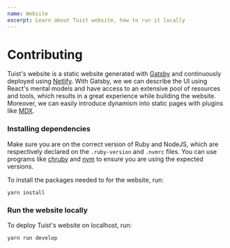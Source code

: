 ```yaml
---
name: Website
excerpt: Learn about Tuist website, how to run it locally
---
```


# Contributing

Tuist's website is a static website generated with [Gatsby](https://www.gatsbyjs.com/) and continuously deployed using [Netlify](https://netlify.com).
With Gatsby, we we can describe the UI using React's mental models and have access to an extensive pool of resources and tools, which results in a great experience while building the website.
Moreover, we can easily introduce dynamism into static pages with plugins like [MDX](https://mdxjs.com/).

### Installing dependencies

Make sure you are on the correct version of Ruby and NodeJS, which are respectively declared on the `.ruby-version` and `.nvmrc` files.
You can use programs like [chruby](https://github.com/postmodern/chruby) and [nvm](https://github.com/nvm-sh/nvm) to ensure you are using the expected versions.

To install the packages needed to for the website, run:

```
yarn install
```

### Run the website locally

To deploy Tuist's website on localhost, run:

```
yarn run develop
```
